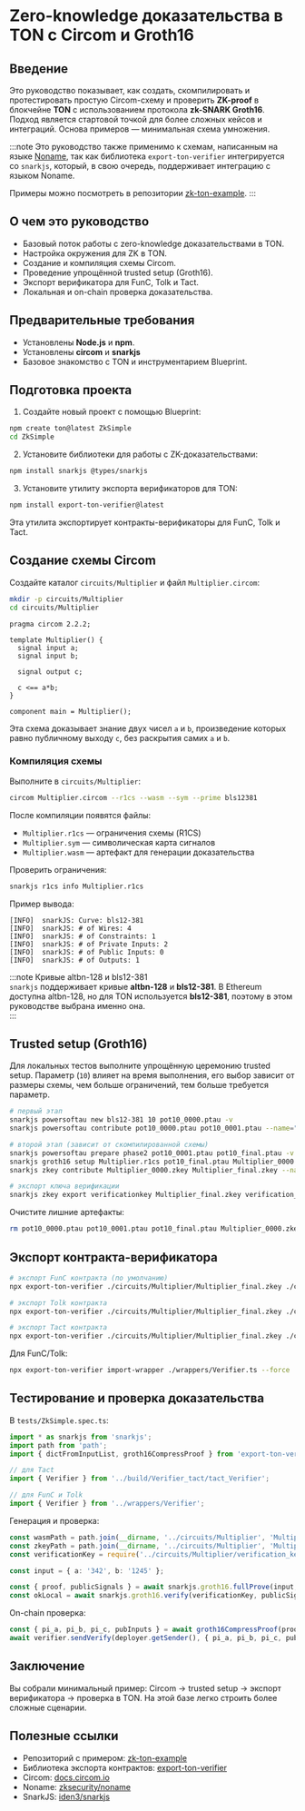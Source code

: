
# Zero-knowledge доказательства в TON с Circom и Groth16

## Введение

Это руководство показывает, как создать, скомпилировать и протестировать простую Circom-схему и проверить **ZK-proof** в блокчейне **TON** с использованием протокола **zk-SNARK Groth16**. Подход является стартовой точкой для более сложных кейсов и интеграций. Основа примеров — минимальная схема умножения. 

:::note
Это руководство также применимо к схемам, написанным на языке [Noname](https://github.com/zksecurity/noname), так как библиотека `export-ton-verifier` интегрируется со `snarkjs`, который, в свою очередь, поддерживает интеграцию с языком Noname.  

Примеры можно посмотреть в репозитории [zk-ton-example](https://github.com/zkTokenTip/zk-ton-example/).
:::
## О чем это руководство

- Базовый поток работы с zero-knowledge доказательствами в TON.
- Настройка окружения для ZK в TON.
- Создание и компиляция схемы Circom.
- Проведение упрощённой trusted setup (Groth16).
- Экспорт верификатора для FunC, Tolk и Tact.
- Локальная и on-chain проверка доказательства.

## Предварительные требования

- Установлены **Node.js** и **npm**.
- Установлены **circom** и **snarkjs** 
- Базовое знакомство с TON и инструментарием Blueprint.

## Подготовка проекта

1. Создайте новый проект с помощью Blueprint:

```bash
npm create ton@latest ZkSimple
cd ZkSimple
````

2. Установите библиотеки для работы с ZK-доказательствами:

```bash
npm install snarkjs @types/snarkjs
```

3. Установите утилиту экспорта верификаторов для TON:    

```bash
npm install export-ton-verifier@latest
```

Эта утилита экспортирует контракты-верификаторы для FunC, Tolk и Tact.

## Создание схемы Circom

Создайте каталог `circuits/Multiplier` и файл `Multiplier.circom`:

```bash
mkdir -p circuits/Multiplier
cd circuits/Multiplier
```

```circom
pragma circom 2.2.2;

template Multiplier() {
  signal input a;
  signal input b;

  signal output c;

  c <== a*b;
}

component main = Multiplier();
```

Эта схема доказывает знание двух чисел `a` и `b`, произведение которых равно публичному выходу `c`, без раскрытия самих `a` и `b`.

### Компиляция схемы

Выполните в `circuits/Multiplier`:

```bash
circom Multiplier.circom --r1cs --wasm --sym --prime bls12381
```

После компиляции появятся файлы:

- `Multiplier.r1cs` — ограничения схемы (R1CS)
- `Multiplier.sym` — символическая карта сигналов
- `Multiplier.wasm` — артефакт для генерации доказательства

Проверить ограничения:

```bash
snarkjs r1cs info Multiplier.r1cs
```

Пример вывода:

```
[INFO]  snarkJS: Curve: bls12-381
[INFO]  snarkJS: # of Wires: 4
[INFO]  snarkJS: # of Constraints: 1
[INFO]  snarkJS: # of Private Inputs: 2
[INFO]  snarkJS: # of Public Inputs: 0
[INFO]  snarkJS: # of Outputs: 1
```

:::note Кривые altbn-128 и bls12-381  
`snarkjs` поддерживает кривые **altbn-128** и **bls12-381**. В Ethereum доступна altbn-128, но для TON используется **bls12-381**, поэтому в этом руководстве выбрана именно она.  
:::

## Trusted setup (Groth16)

Для локальных тестов выполните упрощённую церемонию trusted setup. Параметр (`10`) влияет на время выполнения, его выбор зависит от размеры схемы, чем больше ограничений, тем больше требуется параметр.

```bash
# первый этап
snarkjs powersoftau new bls12-381 10 pot10_0000.ptau -v
snarkjs powersoftau contribute pot10_0000.ptau pot10_0001.ptau --name="First contribution" -v -e="some random text"

# второй этап (зависит от скомпилированной схемы)
snarkjs powersoftau prepare phase2 pot10_0001.ptau pot10_final.ptau -v
snarkjs groth16 setup Multiplier.r1cs pot10_final.ptau Multiplier_0000.zkey
snarkjs zkey contribute Multiplier_0000.zkey Multiplier_final.zkey --name="1st Contributor" -v -e="some random text"

# экспорт ключа верификации
snarkjs zkey export verificationkey Multiplier_final.zkey verification_key.json
```

Очистите лишние артефакты:

```bash
rm pot10_0000.ptau pot10_0001.ptau pot10_final.ptau Multiplier_0000.zkey
```

## Экспорт контракта-верификатора

```bash
# экспорт FunC контракта (по умолчанию)
npx export-ton-verifier ./circuits/Multiplier/Multiplier_final.zkey ./contracts/verifier_multiplier.fc

# экспорт Tolk контракта
npx export-ton-verifier ./circuits/Multiplier/Multiplier_final.zkey ./contracts/verifier_multiplier.tolk --tolk

# экспорт Tact контракта
npx export-ton-verifier ./circuits/Multiplier/Multiplier_final.zkey ./contracts/verifier_multiplier.tact --tact
```

Для FunC/Tolk:

```bash
npx export-ton-verifier import-wrapper ./wrappers/Verifier.ts --force
```

## Тестирование и проверка доказательства

В `tests/ZkSimple.spec.ts`:

```ts
import * as snarkjs from 'snarkjs';
import path from 'path';
import { dictFromInputList, groth16CompressProof } from 'export-ton-verifier';

// для Tact
import { Verifier } from '../build/Verifier_tact/tact_Verifier';

// для FunC и Tolk
import { Verifier } from '../wrappers/Verifier';
```

Генерация и проверка:

```ts
const wasmPath = path.join(__dirname, '../circuits/Multiplier', 'Multiplier.wasm');
const zkeyPath = path.join(__dirname, '../circuits/Multiplier', 'Multiplier_final.zkey');
const verificationKey = require('../circuits/Multiplier/verification_key.json');

const input = { a: '342', b: '1245' };

const { proof, publicSignals } = await snarkjs.groth16.fullProve(input, wasmPath, zkeyPath);
const okLocal = await snarkjs.groth16.verify(verificationKey, publicSignals, proof);
```

On-chain проверка:

```ts
const { pi_a, pi_b, pi_c, pubInputs } = await groth16CompressProof(proof, publicSignals);
await verifier.sendVerify(deployer.getSender(), { pi_a, pi_b, pi_c, pubInputs, value: toNano('0.15') });
```
## Заключение

Вы собрали минимальный пример: Circom → trusted setup → экспорт верификатора → проверка в TON. На этой базе легко строить более сложные сценарии.
## Полезные ссылки

- Репозиторий с примером: [zk-ton-example](https://github.com/zkTokenTip/zk-ton-example/) 
- Библиотека экспорта контрактов: [export-ton-verifier](https://github.com/mysteryon88/export-ton-verifier) 
- Circom: [docs.circom.io](https://docs.circom.io/)
- Noname: [zksecurity/noname](https://github.com/zksecurity/noname)
- SnarkJS: [iden3/snarkjs](https://github.com/iden3/snarkjs)

<Feedback />
